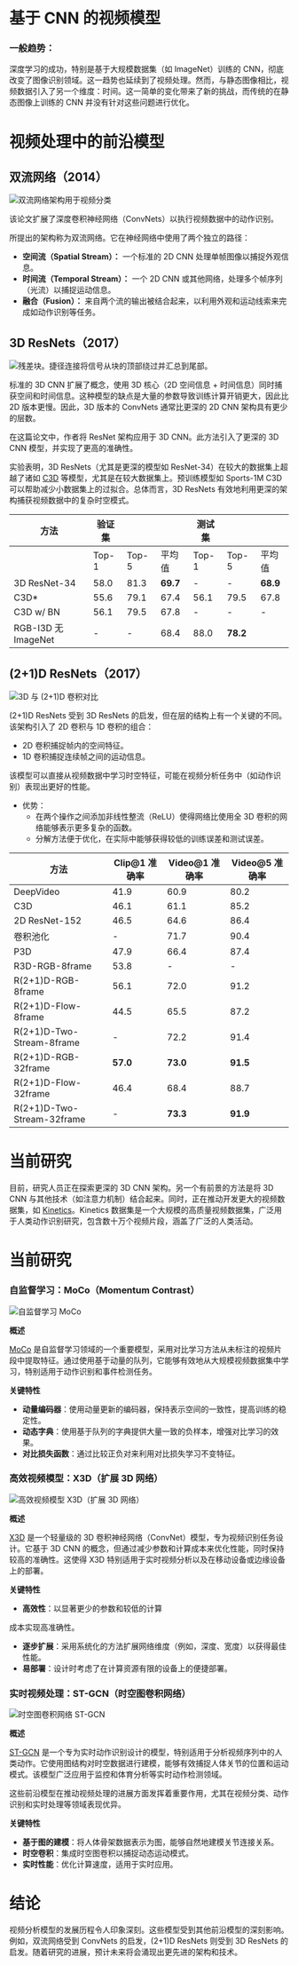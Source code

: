 # 基于 CNN 的视频模型

### 一般趋势：

深度学习的成功，特别是基于大规模数据集（如 ImageNet）训练的 CNN，彻底改变了图像识别领域。这一趋势也延续到了视频处理。然而，与静态图像相比，视频数据引入了另一个维度：时间。这一简单的变化带来了新的挑战，而传统的在静态图像上训练的 CNN 并没有针对这些问题进行优化。

# 视频处理中的前沿模型

## 双流网络（2014）

<div class="flex justify-center">
<img src="https://huggingface.co/datasets/hf-vision/course-assets/resolve/main/previous sota models/SOTA Models Two-Stream architecture for video classification.png" alt="双流网络架构用于视频分类">
</div>

该论文扩展了深度卷积神经网络（ConvNets）以执行视频数据中的动作识别。

所提出的架构称为双流网络。它在神经网络中使用了两个独立的路径：

- **空间流（Spatial Stream）：** 一个标准的 2D CNN 处理单帧图像以捕捉外观信息。
- **时间流（Temporal Stream）：** 一个 2D CNN 或其他网络，处理多个帧序列（光流）以捕捉运动信息。
- **融合（Fusion）：** 来自两个流的输出被结合起来，以利用外观和运动线索来完成如动作识别等任务。

## 3D ResNets（2017）

<div class="flex justify-center">
<img src="https://huggingface.co/datasets/hf-vision/course-assets/resolve/main/previous sota models/SOTA Models Residual block. Shortcut connections bypass a signal from the top of the block to the tail. Signals are summed at the tail..png" alt="残差块。捷径连接将信号从块的顶部绕过并汇总到尾部。">
</div>

标准的 3D CNN 扩展了概念，使用 3D 核心（2D 空间信息 + 时间信息）同时捕获空间和时间信息。这种模型的缺点是大量的参数导致训练计算开销更大，因此比 2D 版本更慢。因此，3D 版本的 ConvNets 通常比更深的 2D CNN 架构具有更少的层数。

在这篇论文中，作者将 ResNet 架构应用于 3D CNN。此方法引入了更深的 3D CNN 模型，并实现了更高的准确性。

实验表明，3D ResNets（尤其是更深的模型如 ResNet-34）在较大的数据集上超越了诸如 [C3D](https://arxiv.org/abs/1412.0767) 等模型，尤其是在较大数据集上。预训练模型如 Sports-1M C3D 可以帮助减少小数据集上的过拟合。总体而言，3D ResNets 有效地利用更深的架构捕获视频数据中的复杂时空模式。

| 方法 | 验证集 |  |  | 测试集 |  |  |
| --- | --- | --- | --- | --- | --- | --- |
|  | Top-1 | Top-5 | 平均值 | Top-1 | Top-5 | 平均值 |
| 3D ResNet-34 | 58.0 | 81.3 | **69.7** | - | - | **68.9** |
| C3D* | 55.6 | 79.1 | 67.4 | 56.1 | 79.5 | 67.8 |
| C3D w/ BN | 56.1 | 79.5 | 67.8 | - | - | - |
| RGB-I3D 无 ImageNet | - | - | 68.4 | 88.0 | **78.2** |  |

## (2+1)D ResNets（2017）

<div class="flex justify-center">
<img src="https://huggingface.co/datasets/hf-vision/course-assets/resolve/main/previous sota models/SOTA Models 3D vs (2+1)D convolution..png" alt="3D 与 (2+1)D 卷积对比">
</div>

(2+1)D ResNets 受到 3D ResNets 的启发，但在层的结构上有一个关键的不同。该架构引入了 2D 卷积与 1D 卷积的组合：

- 2D 卷积捕捉帧内的空间特征。
- 1D 卷积捕捉连续帧之间的运动信息。

该模型可以直接从视频数据中学习时空特征，可能在视频分析任务中（如动作识别）表现出更好的性能。

- 优势：
    - 在两个操作之间添加非线性整流（ReLU）使得网络比使用全 3D 卷积的网络能够表示更多复杂的函数。
    - 分解方法便于优化，在实际中能够获得较低的训练误差和测试误差。

| 方法 | Clip@1 准确率 | Video@1 准确率 | Video@5 准确率 |
| --- | --- | --- | --- |
| DeepVideo | 41.9 | 60.9 | 80.2 |
| C3D | 46.1 | 61.1 | 85.2 |
| 2D ResNet-152 | 46.5 | 64.6 | 86.4 |
| 卷积池化 | - | 71.7 | 90.4 |
| P3D | 47.9 | 66.4 | 87.4 |
| R3D-RGB-8frame | 53.8 | - | - |
| R(2+1)D-RGB-8frame | 56.1 | 72.0 | 91.2 |
| R(2+1)D-Flow-8frame | 44.5 | 65.5 | 87.2 |
| R(2+1)D-Two-Stream-8frame | - | 72.2 | 91.4 |
| R(2+1)D-RGB-32frame | **57.0** | **73.0** | **91.5** |
| R(2+1)D-Flow-32frame | 46.4 | 68.4 | 88.7 |
| R(2+1)D-Two-Stream-32frame | - | **73.3** | **91.9** |

# 当前研究

目前，研究人员正在探索更深的 3D CNN 架构。另一个有前景的方法是将 3D CNN 与其他技术（如注意力机制）结合起来。同时，正在推动开发更大的视频数据集，如 [Kinetics](https://github.com/google-deepmind/kinetics-i3d)。Kinetics 数据集是一个大规模的高质量视频数据集，广泛用于人类动作识别研究，包含数十万个视频片段，涵盖了广泛的人类活动。

# 当前研究

### 自监督学习：**MoCo（Momentum Contrast）**

<div class="flex justify-center">
<img src="https://huggingface.co/datasets/hf-vision/course-assets/resolve/main/unit7 CNN based model/Self-Supervised Learning_MoCo.png" alt="自监督学习 MoCo">
</div>

**概述**

[MoCo](https://arxiv.org/abs/1911.05722) 是自监督学习领域的一个重要模型，采用对比学习方法从未标注的视频片段中提取特征。通过使用基于动量的队列，它能够有效地从大规模视频数据集中学习，特别适用于动作识别和事件检测任务。

**关键特性**

- **动量编码器**：使用动量更新的编码器，保持表示空间的一致性，提高训练的稳定性。
- **动态字典**：使用基于队列的字典提供大量一致的负样本，增强对比学习的效果。
- **对比损失函数**：通过比较正负对来利用对比损失学习不变特征。

### 高效视频模型：**X3D（扩展 3D 网络）**

<div class="flex justify-center">
<img src="https://huggingface.co/datasets/hf-vision/course-assets/resolve/main/unit7 CNN based model/Efficient Video Models X3D (Expanded 3D Networks).png" alt="高效视频模型 X3D（扩展 3D 网络）">
</div>

**概述**

[X3D](https://arxiv.org/abs/2004.04730) 是一个轻量级的 3D 卷积神经网络（ConvNet）模型，专为视频识别任务设计。它基于 3D CNN 的概念，但通过减少参数和计算成本来优化性能，同时保持较高的准确性。这使得 X3D 特别适用于实时视频分析以及在移动设备或边缘设备上的部署。

**关键特性**

- **高效性**：以显著更少的参数和较低的计算

成本实现高准确性。
- **逐步扩展**：采用系统化的方法扩展网络维度（例如，深度、宽度）以获得最佳性能。
- **易部署**：设计时考虑了在计算资源有限的设备上的便捷部署。

### 实时视频处理：**ST-GCN（时空图卷积网络）**

<div class="flex justify-center">
<img src="https://huggingface.co/datasets/hf-vision/course-assets/resolve/main/unit7 CNN based model/Efficient Video Models X3D (Expanded 3D Networks).png" alt="时空图卷积网络 ST-GCN">
</div>

**概述**

[ST-GCN](https://arxiv.org/abs/1801.07455) 是一个专为实时动作识别设计的模型，特别适用于分析视频序列中的人类动作。它使用图结构对时空数据进行建模，能够有效捕捉人体关节的位置和运动模式。该模型广泛应用于监控和体育分析等实时动作检测领域。

这些前沿模型在推动视频处理的进展方面发挥着重要作用，尤其在视频分类、动作识别和实时处理等领域表现优异。

**关键特性**

- **基于图的建模**：将人体骨架数据表示为图，能够自然地建模关节连接关系。
- **时空卷积**：集成时空图卷积以捕捉动态运动模式。
- **实时性能**：优化计算速度，适用于实时应用。

# 结论

视频分析模型的发展历程令人印象深刻。这些模型受到其他前沿模型的深刻影响。例如，双流网络受到 ConvNets 的启发，(2+1)D ResNets 则受到 3D ResNets 的启发。随着研究的进展，预计未来将会涌现出更先进的架构和技术。